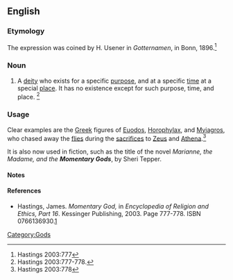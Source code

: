 ==English==

===Etymology===
The expression was coined by H. Usener  in ''Gotternamen'', in Bonn, 1896.<ref>Hastings 2003:777</ref> 

===Noun===
{{en-noun}}

#A [[deity]] who exists for a specific [[purpose]], and at a specific [[time]] at a special [[place]]. It has no existence except for such purpose, time, and place. <ref>Hastings 2003:777-778.</ref> 

===Usage===
Clear examples are the [[Greek]] figures of [[w:Euodos|Euodos]], [[w:Horophylax|Horophylax]], and [[w:Myiagros|Myiagros]], who chased away the [[fly|flies]] during the [[sacrifice]]s to [[Zeus]] and [[Athena]].<ref>Hastings 2003:778</ref> 

It is also now used in fiction, such as the title of the novel ''Marianne, the Madame, and the '''Momentary Gods''''', by Sheri Tepper.

====Notes====
<references />

====References====
*Hastings, James. ''Momentary God,'' in ''Encyclopedia of Religion and Ethics, Part 16''. Kessinger Publishing, 2003. Page 777-778. ISBN 0766136930.[http://books.google.com/books?id=ao4qMWcx50oC&pg=PA778&lpg=PA778&dq=myiagros+%22momentary+god%22&source=web&ots=xylZdnhNyw&sig=qKacLJp3rY5TmAlG9B0ZIKhg9Xk]

[[Category:Gods]]